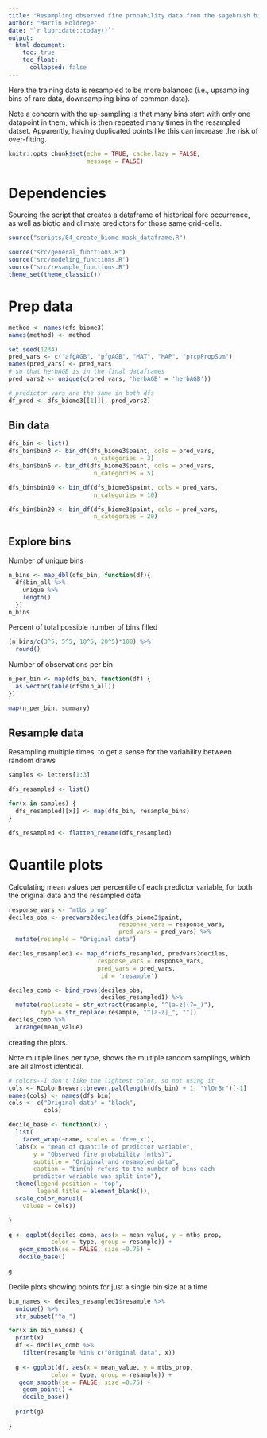```yaml
---
title: "Resampling observed fire probability data from the sagebrush biome"
author: "Martin Holdrege"
date: "`r lubridate::today()`"
output:
  html_document:
    toc: true
    toc_float:
      collapsed: false
---
```


Here the training data is resampled to be more balanced (i.e., upsampling
bins of rare data, downsampling bins of common data). 

Note a concern with the up-sampling is that many bins start with only one
datapoint in them, which is then repeated many times in the resampled datset.
Apparently, having duplicated points like this can increase the risk of 
over-fitting. 

```r
knitr::opts_chunk$set(echo = TRUE, cache.lazy = FALSE,
                      message = FALSE)
```

# Dependencies 

Sourcing the script that creates a dataframe of historical
fore occurrence, as well as biotic and climate
predictors for those same grid-cells. 

```r
source("scripts/04_create_biome-mask_dataframe.R")
```

```r
source("src/general_functions.R")
source("src/modeling_functions.R")
source("src/resample_functions.R")
theme_set(theme_classic())
```


# Prep data

```r

method <- names(dfs_biome3)
names(method) <- method

```

```r
set.seed(1234)
pred_vars <- c("afgAGB", "pfgAGB", "MAT", "MAP", "prcpPropSum")
names(pred_vars) <- pred_vars
# so that herbAGB is in the final dataframes
pred_vars2 <- unique(c(pred_vars, 'herbAGB' = 'herbAGB'))

# predictor vars are the same in both dfs
df_pred <- dfs_biome3[[1]][, pred_vars2]
```


## Bin data

```r
dfs_bin <- list()
dfs_bin$bin3 <- bin_df(dfs_biome3$paint, cols = pred_vars,
                        n_categories = 3)
dfs_bin$bin5 <- bin_df(dfs_biome3$paint, cols = pred_vars,
                        n_categories = 5)

dfs_bin$bin10 <- bin_df(dfs_biome3$paint, cols = pred_vars,
                        n_categories = 10)

dfs_bin$bin20 <- bin_df(dfs_biome3$paint, cols = pred_vars,
                        n_categories = 20)
```

## Explore bins

Number of unique bins

```r
n_bins <- map_dbl(dfs_bin, function(df){ 
  df$bin_all %>% 
    unique %>% 
    length()
  })
n_bins

```

Percent of total possible number of bins filled

```r
(n_bins/c(3^5, 5^5, 10^5, 20^5)*100) %>% 
  round()
```


Number of observations per bin

```r
n_per_bin <- map(dfs_bin, function(df) {
  as.vector(table(df$bin_all))
})

map(n_per_bin, summary)
```


## Resample data

Resampling multiple times, to get a sense for the variability
between random draws

```r

samples <- letters[1:3]

dfs_resampled <- list()

for(x in samples) {
  dfs_resampled[[x]] <- map(dfs_bin, resample_bins)
}

dfs_resampled <- flatten_rename(dfs_resampled)

```


# Quantile plots

Calculating mean values per percentile of each predictor variable, for both
the original data and the resampled data

```r

response_vars <- "mtbs_prop"
deciles_obs <- predvars2deciles(dfs_biome3$paint, 
                               response_vars = response_vars,
                               pred_vars = pred_vars) %>% 
  mutate(resample = "Original data")

deciles_resampled1 <- map_dfr(dfs_resampled, predvars2deciles,
                         response_vars = response_vars,
                         pred_vars = pred_vars,
                         .id = 'resample')

deciles_comb <- bind_rows(deciles_obs,
                          deciles_resampled1) %>% 
  mutate(replicate = str_extract(resample, "^[a-z](?=_)"),
         type = str_replace(resample, "^[a-z]_", ""))
deciles_comb %>% 
  arrange(mean_value)

```

creating the plots.

Note multiple lines per type, shows the multiple random samplings,
which are all almost identical. 

```r

# colors--I don't like the lightest color, so not using it
cols <- RColorBrewer::brewer.pal(length(dfs_bin) + 1, "YlOrBr")[-1]
names(cols) <- names(dfs_bin)
cols <- c("Original data" = "black",
          cols)

decile_base <- function(x) {
  list(    
    facet_wrap(~name, scales = 'free_x'),
  labs(x = "mean of quantile of predictor variable",
       y = "Observed fire probability (mtbs)",
       subtitle = "Original and resampled data",
       caption = "bin(n) refers to the number of bins each
       predictor variable was split into"),
  theme(legend.position = 'top',
        legend.title = element_blank()),
  scale_color_manual(
    values = cols))

}

g <- ggplot(deciles_comb, aes(x = mean_value, y = mtbs_prop,
            color = type, group = resample)) +
   geom_smooth(se = FALSE, size =0.75) +
   decile_base() 
  
g
```

Decile plots showing points for just a single bin size at a time

```r

bin_names <- deciles_resampled1$resample %>% 
  unique() %>% 
  str_subset("^a_")

for(x in bin_names) {
  print(x)
  df <- deciles_comb %>% 
    filter(resample %in% c("Original data", x))
  
  g <- ggplot(df, aes(x = mean_value, y = mtbs_prop,
            color = type, group = resample)) +
   geom_smooth(se = FALSE, size =0.75) +
    geom_point() +
    decile_base() 
  
  print(g)
  
}

```

